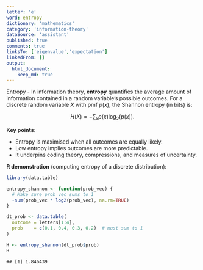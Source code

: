 ```yaml
---
letter: 'e'
word: entropy
dictionary: 'mathematics'
category: 'information-theory'
dataSource: 'assistant'
published: true
comments: true
linksTo: ['eigenvalue','expectation']
linkedFrom: []
output:
  html_document:
    keep_md: true
---
```




<a id="entropy">Entropy</a> - In information theory, **entropy** quantifies the average amount of information contained in a random variable’s possible outcomes. For a discrete random variable $X$ with pmf $p(x)$, the Shannon entropy (in bits) is:

$$
H(X) = -\sum_{x} p(x) \log_2\bigl(p(x)\bigr).
$$

**Key points**:
- Entropy is maximised when all outcomes are equally likely.
- Low entropy implies outcomes are more predictable.
- It underpins coding theory, compressions, and measures of uncertainty.

**R demonstration** (computing entropy of a discrete distribution):


``` r
library(data.table)

entropy_shannon <- function(prob_vec) {
  # Make sure prob_vec sums to 1
  -sum(prob_vec * log2(prob_vec), na.rm=TRUE)
}

dt_prob <- data.table(
  outcome = letters[1:4],
  prob    = c(0.1, 0.4, 0.3, 0.2)  # must sum to 1
)

H <- entropy_shannon(dt_prob$prob)
H
```

```
## [1] 1.846439
```

